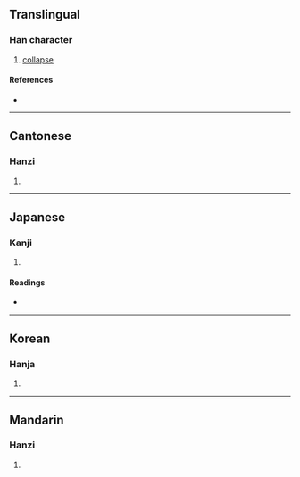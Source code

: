 {{character info/new}}
==Translingual==

===Han character===
{{Han char|rn=94|rad=犬|as=12|sn=16|four=97434|canj=FKIK|ids=⿱敝犬}}

# [[collapse]]

====References====
* {{Han ref|kx=0718.090|dkj=20672|dj=1129.240|hdz=21367.020|uh=7358|ud=29528|bh=E675|bd=58997}}

----

==Cantonese==

===Hanzi===
{{yue-hanzi|jyut=bai6|y=bai6}}

# {{defn|lang=yue|sort=犬12}}

----

==Japanese==

===Kanji===
{{ja-kanji|grade=|rs=犬12}}

# {{defn|lang=ja|sort=犬12}}

====Readings====
* {{ja-readings|on=[[へい]] (hei), [[べい]] (bei), [[へつ]] (hetsu), [[べち]] (bechi)|kun=}}

----

==Korean==

===Hanja===
{{ko-hanja|hangeul=폐|eumhun=|rv=pye|mr=p'ye|y=phyey}}

# {{defn|lang=ko|sort=犬12}}

----

==Mandarin==

===Hanzi===
{{cmn-hanzi|pin=[[bì]] ([[bi4]])|wg=pi<sup>4</sup>}}

# {{defn|lang=cmn|sort=犬12}}